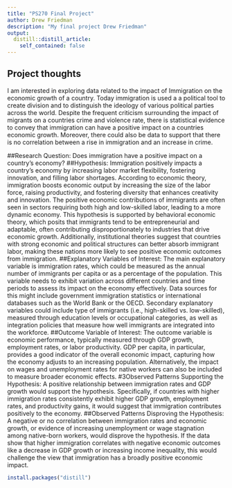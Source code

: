 ```yaml
---
title: "PS270 Final Project"
author: Drew Friedman
description: "My final project Drew Friedman"
output:
  distill::distill_article:
    self_contained: false
---
```



## Project thoughts

I am interested in exploring data related to the impact of Immigration on the economic growth of a country. Today immigration is used a a political tool to create division and to distinguish the ideology of various political parties across the world. Despite the frequent criticism surrounding the impact of migrants on a countries crime and violence rate, there is statistical evidence to convey that immigration can have a positive impact on a countries economic growth. Moreover, there could also be data to support that there is no correlation between a rise in immigration and an increase in crime. 



##Research Question:
Does immigration have a positive impact on a country’s economy?
##Hypothesis: 
Immigration positively impacts a country’s economy by increasing labor market flexibility, fostering innovation, and filling labor shortages. According to economic theory, immigration boosts economic output by increasing the size of the labor force, raising productivity, and fostering diversity that enhances creativity and innovation. The positive economic contributions of immigrants are often seen in sectors requiring both high and low-skilled labor, leading to a more dynamic economy.
This hypothesis is supported by behavioral economic theory, which posits that immigrants tend to be entrepreneurial and adaptable, often contributing disproportionately to industries that drive economic growth. Additionally, institutional theories suggest that countries with strong economic and political structures can better absorb immigrant labor, making these nations more likely to see positive economic outcomes from immigration.
##Explanatory Variables of Interest:
The main explanatory variable is immigration rates, which could be measured as the annual number of immigrants per capita or as a percentage of the population. This variable needs to exhibit variation across different countries and time periods to assess its impact on the economy effectively. Data sources for this might include government immigration statistics or international databases such as the World Bank or the OECD.
Secondary explanatory variables could include type of immigrants (i.e., high-skilled vs. low-skilled), measured through education levels or occupational categories, as well as integration policies that measure how well immigrants are integrated into the workforce.
##Outcome Variable of Interest:
The outcome variable is economic performance, typically measured through GDP growth, employment rates, or labor productivity. GDP per capita, in particular, provides a good indicator of the overall economic impact, capturing how the economy adjusts to an increasing population. Alternatively, the impact on wages and unemployment rates for native workers can also be included to measure broader economic effects.
#3Observed Patterns Supporting the Hypothesis:
A positive relationship between immigration rates and GDP growth would support the hypothesis. Specifically, if countries with higher immigration rates consistently exhibit higher GDP growth, employment rates, and productivity gains, it would suggest that immigration contributes positively to the economy.
##Observed Patterns Disproving the Hypothesis:
A negative or no correlation between immigration rates and economic growth, or evidence of increasing unemployment or wage stagnation among native-born workers, would disprove the hypothesis. If the data show that higher immigration correlates with negative economic outcomes like a decrease in GDP growth or increasing income inequality, this would challenge the view that immigration has a broadly positive economic impact.


```r
install.packages("distill")
```

